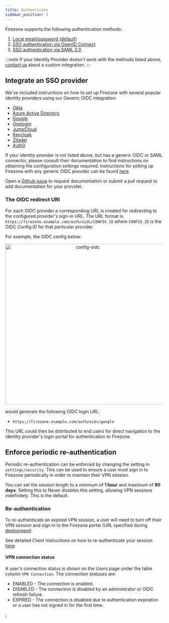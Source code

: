 ```yaml
---
title: Authenticate
sidebar_position: 3
---
```


Firezone supports the following authentication methods:

1. [Local email/password (default)](local-auth)
1. [SSO authentication via OpenID Connect](oidc)
1. [SSO authentication via SAML 2.0](saml)

:::note If your Identity Provider doesn't work with the methods listed above,
[contact us](/contact/sales) about a custom integration. :::

## Integrate an SSO provider

We've included instructions on how to set up Firezone with several popular
identity providers using our Generic OIDC integration:

- [Okta](oidc/okta)
- [Azure Active Directory](oidc/azuread)
- [Google](oidc/google)
- [Onelogin](oidc/onelogin)
- [JumpCloud](saml/jumpcloud)
- [Keycloak](oidc/keycloak)
- [Zitadel](oidc/zitadel)
- [Auth0](oidc/auth0)

If your identity provider is not listed above, but has a generic OIDC or SAML
connector, please consult their documentation to find instructions on obtaining
the configuration settings required. Instructions for setting up Firezone with
any generic OIDC provider can be found [here](oidc).

Open a [Github issue](https://github.com/firezone/firezone/issues) to request
documentation or submit a pull request to add documentation for your provider.

### The OIDC redirect URI

For each OIDC provider a corresponding URL is created for redirecting to the
configured provider's sign-in URL. The URL format is
`https://firezone.example.com/auth/oidc/CONFIG_ID` where `CONFIG_ID` is the OIDC
Config ID for that particular provider.

For example, the OIDC config below:

<center>
  <img
    width="509"
    alt="config-oidc"
    src="https://user-images.githubusercontent.com/167144/216438674-a2b64b3b-2ed6-43dc-b554-de9c055dc741.png"
  />
</center>

would generate the following OIDC login URL:

- `https://firezone.example.com/auth/oidc/google`

This URL could then be distributed to end users for direct navigation to the
identity provider's login portal for authentication to Firezone.

## Enforce periodic re-authentication

Periodic re-authentication can be enforced by changing the setting in
`settings/security`. This can be used to ensure a user must sign in to Firezone
periodically in order to maintain their VPN session.

You can set the session length to a minimum of **1 hour** and maximum of **90
days**. Setting this to Never disables this setting, allowing VPN sessions
indefinitely. This is the default.

### Re-authentication

To re-authenticate an expired VPN session, a user will need to turn off their
VPN session and sign in to the Firezone portal (URL specified during
[deployment](../deploy#prepare-to-deploy)).

See detailed Client Instructions on how to re-authenticate your session
[here](../user-guides/client-instructions).

#### VPN connection status

A user's connection status is shown on the Users page under the table column
`VPN Connection`. The connection statuses are:

- ENABLED - The connection is enabled.
- DISABLED - The connection is disabled by an administrator or OIDC refresh
  failure.
- EXPIRED - The connection is disabled due to authentication expiration or a
  user has not signed in for the first time.

<SupportOptions />;
